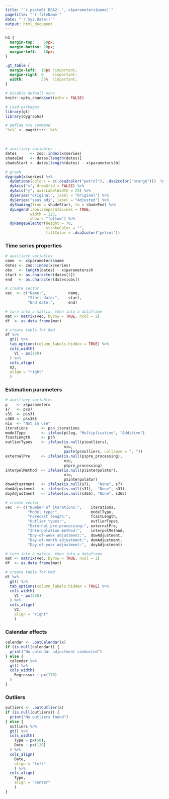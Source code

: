 ```yaml
---
title: "`r paste0('DSA2: ', x$parameters$name)`"
pagetitle: "`r fileName`"
date: "`r Sys.Date()`"
output: html_document
---
```



```css
h3 {
  margin-top:    50px;
  margin-bottom: 20px;
  margin-left:   10px;
}

.gt_table {
  margin-left:  10px !important;
  margin-right: 0    !important;
  width:        55%  !important;
}
```


```r
# Disable default echo
knitr::opts_chunk$set(echo = FALSE)

# Load packages
library(gt)
library(dygraphs)

# Define %>% command
`%>%` <- magrittr::`%>%`
```

</br>


```r
# auxiliary variables
dates      <- zoo::index(x$series)
shadeEnd   <- dates[length(dates)]
shadeStart <- dates[length(dates) - x$parameters$h]

# graph
dygraph(x$series) %>%
  dyOptions(colors = c(.dsa2color("petrol"), .dsa2color("orange")))  %>%
  dyAxis("x", drawGrid = FALSE) %>%
  dyAxis("y", axisLabelWidth = 25) %>%
  dySeries("original", label = "Original") %>%
  dySeries("seas_adj", label = "Adjusted") %>%
  dyShading(from = shadeStart, to = shadeEnd) %>%
  dyLegend(labelsSeparateLines = TRUE,
           width = 125,
           show = "follow") %>%
  dyRangeSelector(height = 70, 
                  strokeColor = "", 
                  fillColor = .dsa2color("petrol"))
```


### Time series properties
```r
# auxiliary variables
name  <- x$parameters$name
dates <- zoo::index(x$series)
obs   <- length(dates) - x$parameters$h
start <- as.character(dates[1])
end   <- as.character(dates[obs])

# create vector
vec  <- c("Name:",          name,
          "Start date:",    start,
          "End date:",      end)

# turn into a matrix, then into a dataframe
mat <- matrix(vec, byrow = TRUE, ncol = 2)
df  <- as.data.frame(mat)

# create table for Rmd
df %>% 
  gt() %>% 
  tab_options(column_labels.hidden = TRUE) %>%
  cols_width(
    V1 ~ px(250)
  ) %>%
  cols_align(
  V2,
  align = "right"
  )
```

### Estimation parameters

```r
# auxiliary variables
p    <- x$parameters
s7   <- p$s7
s31  <- p$s31
s365 <- p$s365
niu  <- "Not in use"
iterations      <- p$n_iterations
modelType       <- ifelse(p$log, "Multiplicative", "Additive")
fcastLength     <- p$h
outlierTypes    <- ifelse(is.null(p$outliers), 
                          niu, 
                          paste(p$outliers, collapse = ", "))
externalPre     <- ifelse(is.null(p$pre_processing), 
                          niu, 
                          p$pre_processing)
interpolMethod  <- ifelse(is.null(p$interpolator), 
                          niu, 
                          p$interpolator)
dowAdjustment   <- ifelse(is.null(s7),   "None", s7)
domAdjustment   <- ifelse(is.null(s31),  "None", s31)
doyAdjustment   <- ifelse(is.null(s365), "None", s365)

# create vector
vec  <- c("Number of iterations:",    iterations,
          "Model type:",              modelType,
          "Forecast length:",         fcastLength,
          "Outlier types:",           outlierTypes,
          "External pre-processing:", externalPre,
          "Interpolation method:",    interpolMethod,
          "Day-of-week adjustment:",  dowAdjustment,
          "Day-of-month adjustment:", domAdjustment,
          "Day-of-year adjustment:",  doyAdjustment)

# turn into a matrix, then into a dataframe
mat <- matrix(vec, byrow = TRUE, ncol = 2)
df  <- as.data.frame(mat)

# create table for Rmd
df %>% 
  gt() %>% 
  tab_options(column_labels.hidden = TRUE) %>%
  cols_width(
    V1 ~ px(250)
  ) %>%
  cols_align(
    V2,
    align = "right"
    ) 
```


### Calendar effects

```r
calendar <- .outCalendar(x)
if (is.null(calendar)) {
  print("No calendar adjustment conducted")
} else {
  calendar %>% 
  gt() %>% 
  cols_width(
    Regressor ~ px(170)
  )
}
```



### Outliers

```r
outliers <- .outOutlier(x)
if (is.null(outliers)) {
  print("No outliers found")
} else {
  outliers %>% 
  gt() %>% 
  cols_width(
    Type ~ px(50),
    Date ~ px(120)
  ) %>%
  cols_align(
    Date,
    align = "left"
    ) %>%
  cols_align(
    Type,
    align = "center"
    )
}
```

</br>
</br>
</br>
